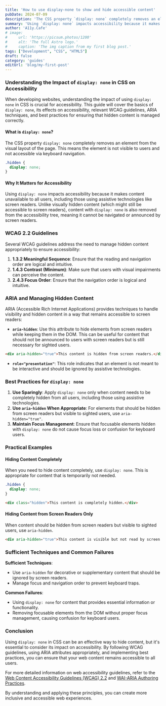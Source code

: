 ```yaml
---
title: 'How to use display-none to show and hide accessible content'
pubDate: 2024-07-09
description: 'The CSS property `display: none` completely removes an element from the visual layout of the page.'
summary: 'Using `display: none` impacts accessibility because it makes content unavailable to all users, including those using assistive technologies like screen readers. Unlike visually hidden content (which might still be accessible to screen readers), content with `display: none` is also removed from the accessibility tree, meaning it cannot be navigated or announced by screen readers.'
author: 'A11y.Cafe'
# image:
#     url: 'https://picsum.photos/1200'
#     alt: 'The full Astro logo.'
#     caption: 'The img caption from my first blog post.'
tags: ["Development", "CSS", "HTML5"]
draft: false
category: 'guides'
editUrl: 'blog/my-first-post'
---
```


### Understanding the Impact of `display: none` in CSS on Accessibility

When developing websites, understanding the impact of using `display: none` in CSS is crucial for accessibility. This guide will cover the basics of `display: none`, its effects on accessibility, relevant WCAG guidelines, ARIA techniques, and best practices for ensuring that hidden content is managed correctly.

#### What is `display: none`?

The CSS property `display: none` completely removes an element from the visual layout of the page. This means the element is not visible to users and not accessible via keyboard navigation.

```css
.hidden {
  display: none;
}
```

#### Why It Matters for Accessibility

Using `display: none` impacts accessibility because it makes content unavailable to all users, including those using assistive technologies like screen readers. Unlike visually hidden content (which might still be accessible to screen readers), content with `display: none` is also removed from the accessibility tree, meaning it cannot be navigated or announced by screen readers.

### WCAG 2.2 Guidelines

Several WCAG guidelines address the need to manage hidden content appropriately to ensure accessibility:

1. **1.3.2 Meaningful Sequence**: Ensure that the reading and navigation order are logical and intuitive.
2. **1.4.3 Contrast (Minimum)**: Make sure that users with visual impairments can perceive the content.
3. **2.4.3 Focus Order**: Ensure that the navigation order is logical and intuitive.

### ARIA and Managing Hidden Content

ARIA (Accessible Rich Internet Applications) provides techniques to handle visibility and hidden content in a way that remains accessible to screen readers:

- **`aria-hidden`**: Use this attribute to hide elements from screen readers while keeping them in the DOM. This can be useful for content that should not be announced to users with screen readers but is still necessary for sighted users.

```html
<div aria-hidden="true">This content is hidden from screen readers.</div>
```

- **`role="presentation"`**: This role indicates that an element is not meant to be interactive and should be ignored by assistive technologies.

### Best Practices for `display: none`

1. **Use Sparingly**: Apply `display: none` only when content needs to be completely hidden from all users, including those using assistive technologies.
2. **Use `aria-hidden` When Appropriate**: For elements that should be hidden from screen readers but visible to sighted users, use `aria-hidden="true"`.
3. **Maintain Focus Management**: Ensure that focusable elements hidden with `display: none` do not cause focus loss or confusion for keyboard users.

### Practical Examples

#### Hiding Content Completely

When you need to hide content completely, use `display: none`. This is appropriate for content that is temporarily not needed.

```css
.hidden {
  display: none;
}
```

```html
<div class="hidden">This content is completely hidden.</div>
```

#### Hiding Content from Screen Readers Only

When content should be hidden from screen readers but visible to sighted users, use `aria-hidden`.

```html
<div aria-hidden="true">This content is visible but not read by screen readers.</div>
```

### Sufficient Techniques and Common Failures

**Sufficient Techniques**:
- Use `aria-hidden` for decorative or supplementary content that should be ignored by screen readers.
- Manage focus and navigation order to prevent keyboard traps.

**Common Failures**:
- Using `display: none` for content that provides essential information or functionality.
- Removing focusable elements from the DOM without proper focus management, causing confusion for keyboard users.

### Conclusion

Using `display: none` in CSS can be an effective way to hide content, but it's essential to consider its impact on accessibility. By following WCAG guidelines, using ARIA attributes appropriately, and implementing best practices, you can ensure that your web content remains accessible to all users.

For more detailed information on web accessibility guidelines, refer to the [Web Content Accessibility Guidelines (WCAG) 2.2](https://www.w3.org/TR/WCAG22/) and [WAI-ARIA Authoring Practices](https://www.w3.org/TR/wai-aria-practices-1.1/).

By understanding and applying these principles, you can create more inclusive and accessible web experiences.